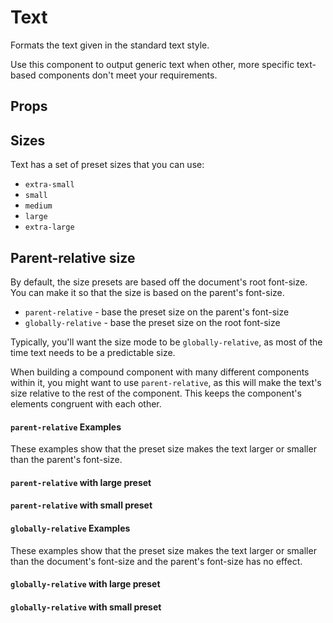 
<Meta of={TextStories} />

# Text

Formats the text given in the standard text style.

Use this component to output generic text when other, more specific text-based components don't meet your requirements.

<Canvas of={TextStories.Primary} />

## Props

<Controls />


## Sizes

Text has a set of preset sizes that you can use:

 - `extra-small`
 - `small`
 - `medium`
 - `large`
 - `extra-large`

<Canvas of={TextStories.LargeExample} sourceState="shown" withToolbar={false} />


## Parent-relative size

By default, the size presets are based off the document's root font-size. You can make it so that the size is based on
the parent's font-size.

 - `parent-relative` - base the preset size on the parent's font-size
 - `globally-relative` - base the preset size on the root font-size

Typically, you'll want the size mode to be `globally-relative`, as most of the time text needs to be a predictable size.

When building a compound component with many different components within it, you might want to use `parent-relative`,
as this will make the text's size relative to the rest of the component. This keeps the component's elements congruent
with each other.


#### `parent-relative` Examples

These examples show that the preset size makes the text larger or smaller than the parent's font-size.

#### `parent-relative` with large preset

<Canvas of={TextStories.ParentRelativeLargeExample} sourceState="shown" withToolbar={false} />

#### `parent-relative` with small preset

<Canvas of={TextStories.ParentRelativeSmallExample} sourceState="shown" withToolbar={false} />

#### `globally-relative` Examples

These examples show that the preset size makes the text larger or smaller than the document's font-size and the parent's
font-size has no effect.

#### `globally-relative` with large preset

<Canvas of={TextStories.GloballyRelativeLargeExample} sourceState="shown" withToolbar={false} />

#### `globally-relative` with small preset

<Canvas of={TextStories.GloballyRelativeSmallExample} sourceState="shown" withToolbar={false} />
